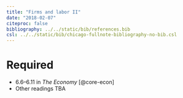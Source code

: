 ```yaml
---
title: "Firms and labor II"
date: "2018-02-07"
citeproc: false
bibliography: ../../static/bib/references.bib
csl: ../../static/bib/chicago-fullnote-bibliography-no-bib.csl
---
```


# Required

- 6.6–6.11 in *The Economy* [@core-econ]
- Other readings TBA
